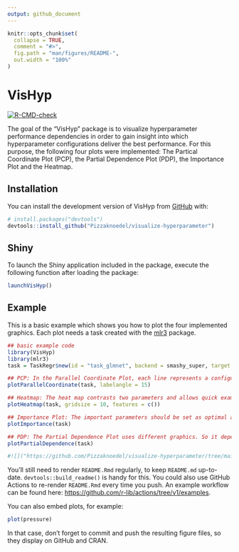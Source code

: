 ```yaml
---
output: github_document
---
```


<!-- README.md is generated from README.Rmd. Please edit that file -->

```r
knitr::opts_chunk$set(
  collapse = TRUE,
  comment = "#>",
  fig.path = "man/figures/README-",
  out.width = "100%"
)
```

# VisHyp

<!-- badges: start -->
[![R-CMD-check](https://github.com/Pizzaknoedel/visualize-hyperparameter/workflows/R-CMD-check/badge.svg)](https://github.com/Pizzaknoedel/visualize-hyperparameter/actions)
<!-- badges: end -->

The goal of the "VisHyp" package is to visualize hyperparameter performance dependencies in order to gain insight into which hyperparameter configurations deliver the best performance. For this purpose, the following four plots were implemented: The Partical Coordinate Plot (PCP), the Partial Dependence Plot (PDP), the Importance Plot and the Heatmap. 

## Installation

You can install the development version of VisHyp from [GitHub](https://github.com/) with:

```r
# install.packages("devtools")
devtools::install_github("Pizzaknoedel/visualize-hyperparameter")
```
## Shiny 

To launch the Shiny application included in the package, execute the following function after loading the package: 

```r
launchVisHyp()
```

## Example

This is a basic example which shows you how to plot the four implemented graphics. Each plot needs a task created with the [mlr3](https://github.com/mlr-org/mlr3) package.

```r 
## basic example code
library(VisHyp)
library(mlr3)
task = TaskRegr$new(id = "task_glmnet", backend = smashy_super, target = "yval")

## PCP: In the Parallel Coordinate Plot, each line represents a configuration and the color of the line represents the corresponding performance value. The Parallel Coordinate Plot helps to find configuration spaces that contain good performance values. 
plotParallelCoordinate(task, labelangle = 15)

## Heatmap: The heat map contrasts two parameters and allows quick examination of the effects of each configuration combination. The importance plot uses a surrogate learner to represent the importance of each parameter.
plotHeatmap(task, gridsize = 10, features = c())

## Importance Plot: The important parameters should be set as optimal as possible to get a good performance. To last still the partial Dependence Plot was implemented, with which it is possible to examine the individual definition areas of the parameters with the help of a Surrogats model.
plotImportance(task)

## PDP: The Partial Dependence Plot uses different graphics. So it depends on whether the user wants to look at one or more features. When viewing a numerical parameter, line plots are used. 
plotPartialDependence(task) 
```


```r
#![]("https://github.com/Pizzaknoedel/visualize-hyperparameter/tree/main/man/figures/lcbench_Best_PCP.png")

```


You'll still need to render `README.Rmd` regularly, to keep `README.md` up-to-date. `devtools::build_readme()` is handy for this. You could also use GitHub Actions to re-render `README.Rmd` every time you push. An example workflow can be found here: <https://github.com/r-lib/actions/tree/v1/examples>.

You can also embed plots, for example:

```r
plot(pressure)
```

In that case, don't forget to commit and push the resulting figure files, so they display on GitHub and CRAN.
